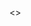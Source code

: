 


<>
  <Title title="ホーム" />
  <Ogp title="ようこそ！" />
  <Seo title="ホーム" />

  <ParticlesArea />

  <Quotes />

  <div className="bounce-target">
  <Image src="/assets/images/yudejp.png" width={50} height={50} alt="yude.jp logo" />
  </div>

  <Chat />
  <Cookie />

  ## Misskey インスタンスの開設のお知らせ
  * [mi.yude.moe](https://mi.yude.moe)
  * 誰でも参加可能です。
  * 分散 SNS のソフトウェアを利用しているため、Mastodon や Pleroma などのユーザーと交流できます。

  ## 布教コーナー
  ### ぼっち・ざ・ろっく！ を見てください
  * [TVアニメ「ぼっち・ざ・ろっく！」公式サイト](https://bocchi.rocks/)
  * [結束バンド 公式プレイリスト - playlist by Sony Music Japan \| Spotify](https://open.spotify.com/playlist/0khIb9sON6ZEbWvRQI6268?si=52afc864cbec4eb2&nd=1)
  * [ぼっち・ざ・ろっく！ \| アニメ動画見放題 \| dアニメストア](https://animestore.docomo.ne.jp/animestore/ci_pc?workId=25806)
  * [アニメ「ぼっち・ざ・ろっく！」 \| Annict](https://annict.com/works/8128)

  ### お隣の天使様にいつの間にか駄目人間にされていた件 を見てください
  * [TVアニメ『お隣の天使様にいつの間にか駄目人間にされていた件』公式サイト](https://otonarino-tenshisama.jp/)
  * [アニメ「お隣の天使様にいつの間にか駄目人間にされていた件」 | Annict](https://annict.com/works/9260)
  * [お隣の天使様にいつの間にか駄目人間にされていた件 | アニメ動画見放題 | dアニメストア](https://animestore.docomo.ne.jp/animestore/ci_pc?workId=26045)

  [アラー](https://www.mcdonalds.co.jp/)


</>
